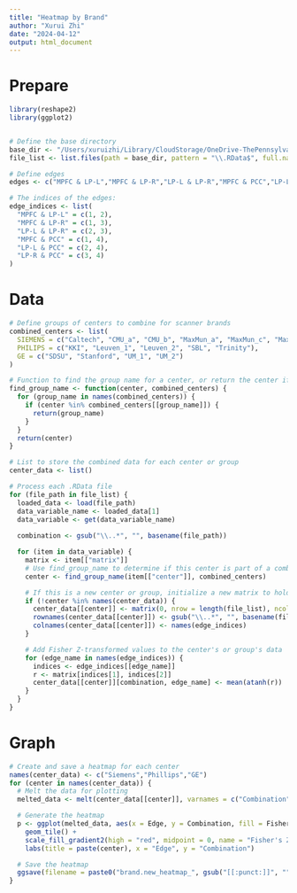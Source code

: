 ---
title: "Heatmap by Brand"
author: "Xurui Zhi"
date: "2024-04-12"
output: html_document
---


# Prepare
```{r}
library(reshape2)
library(ggplot2)


# Define the base directory
base_dir <- "/Users/xuruizhi/Library/CloudStorage/OneDrive-ThePennsylvaniaStateUniversity/Scanner Heterogeneity Project/Correlation_Matrices/Matrices with center"
file_list <- list.files(path = base_dir, pattern = "\\.RData$", full.names = TRUE, ignore.case = TRUE)

# Define edges
edges <- c("MPFC & LP-L","MPFC & LP-R","LP-L & LP-R","MPFC & PCC","LP-L & PCC","LP-R & PCC")

# The indices of the edges:
edge_indices <- list(
  "MPFC & LP-L" = c(1, 2),
  "MPFC & LP-R" = c(1, 3),
  "LP-L & LP-R" = c(2, 3),
  "MPFC & PCC" = c(1, 4),
  "LP-L & PCC" = c(2, 4),
  "LP-R & PCC" = c(3, 4)
)
```


# Data
```{r}
# Define groups of centers to combine for scanner brands
combined_centers <- list(
  SIEMENS = c("Caltech", "CMU_a", "CMU_b", "MaxMun_a", "MaxMun_c", "MaxMun_d", "NYU", "OHSU", "Olin", "Pitt", "UCLA_1", "UCLA_2", "USM", "Yale"), 
  PHILIPS = c("KKI", "Leuven_1", "Leuven_2", "SBL", "Trinity"), 
  GE = c("SDSU", "Stanford", "UM_1", "UM_2")
)

# Function to find the group name for a center, or return the center if not in a group
find_group_name <- function(center, combined_centers) {
  for (group_name in names(combined_centers)) {
    if (center %in% combined_centers[[group_name]]) {
      return(group_name)
    }
  }
  return(center)
}

# List to store the combined data for each center or group
center_data <- list()

# Process each .RData file
for (file_path in file_list) {
  loaded_data <- load(file_path)
  data_variable_name <- loaded_data[1]
  data_variable <- get(data_variable_name)
  
  combination <- gsub("\\..*", "", basename(file_path))

  for (item in data_variable) {
    matrix <- item[["matrix"]]
    # Use find_group_name to determine if this center is part of a combined group
    center <- find_group_name(item[["center"]], combined_centers)

    # If this is a new center or group, initialize a new matrix to hold the data
    if (!center %in% names(center_data)) {
      center_data[[center]] <- matrix(0, nrow = length(file_list), ncol = length(edges))
      rownames(center_data[[center]]) <- gsub("\\..*", "", basename(file_list))
      colnames(center_data[[center]]) <- names(edge_indices)
    }

    # Add Fisher Z-transformed values to the center's or group's data
    for (edge_name in names(edge_indices)) {
      indices <- edge_indices[[edge_name]]
      r <- matrix[indices[1], indices[2]]
      center_data[[center]][combination, edge_name] <- mean(atanh(r))
    }
  }
}
```


# Graph
```{r}
# Create and save a heatmap for each center
names(center_data) <- c("Siemens","Phillips","GE")
for (center in names(center_data)) {
  # Melt the data for plotting
  melted_data <- melt(center_data[[center]], varnames = c("Combination", "Edge"), value.name = "FisherZ")

  # Generate the heatmap
  p <- ggplot(melted_data, aes(x = Edge, y = Combination, fill = FisherZ)) +
    geom_tile() +
    scale_fill_gradient2(high = "red", midpoint = 0, name = "Fisher's Z", limit = c(-0.5, 1.5)) +
    labs(title = paste(center), x = "Edge", y = "Combination")

  # Save the heatmap
  ggsave(filename = paste0("brand.new_heatmap_", gsub("[[:punct:]]", "", center), ".png"), plot = p, width = 10, height = 8)
}
```

